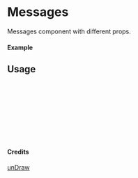 
<Meta of={Messages} title="unDraw/Messages" />

# Messages

Messages component with different props.

#### Example

<Canvas of={Messages.Primary} />

## Usage

```ts
import { Messages } from "yadl-ui";

const Example = () => {
  return (
      <Messages />
  );
};

export default Example;
```

#### Credits
[unDraw](https://undraw.co/illustrations)
